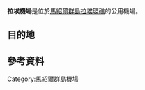 {{Infobox Airport
| name         = Lae Airport
| image        =
| IATA         = LML
| ICAO         =
| FAA          =
| type         = 民用
| owner        =
| operator     =
| city-served  = [[馬紹爾群島|馬紹爾群島]][[拉埃環礁|拉埃環礁]]
| location     =
| elevation-f  =
| elevation-m  =
| coordinates  = {{Coord|08|55|18|N|166|15|56|E|type:airport|display=inline, title}}
| website      =
| runway1_heading  =
| runway1_feet  =
| runway1_meter  =
| runway1_surface   = 
| footnotes    = 來源：[http://gc.kls2.com/ Great Circle Mapper]<ref name="GCM">{{cite web | url = http://gc.kls2.com/airport/LML | title = LML - Lae, Marshall Islands -  Lae Airport | publisher = Great Circle Mapper | accessdate = 2009-11-16 | archive-date = 2016-03-03 | archive-url = https://web.archive.org/web/20160303171020/http://gc.kls2.com/airport/LML | dead-url = no }}</ref>
}}

'''拉埃機場'''是位於[[馬紹爾群島|馬紹爾群島]][[拉埃環礁|拉埃環礁]]的公用機場。

==目的地==
{{Airport-dest-list
| [[馬紹爾群島航空|馬紹爾群島航空]] | [[布裘茲空軍基地|布裘茲]]、[[烏賈環礁|烏賈環礁]]
}}

==參考資料==
<references />

[[Category:馬紹爾群島機場|Category:馬紹爾群島機場]]

{{Oceania-airport-stub}}